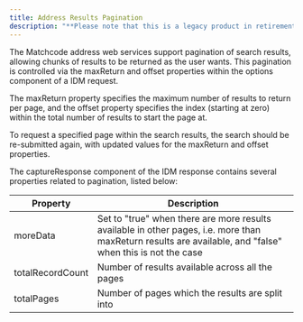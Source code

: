 ```yaml
---
title: Address Results Pagination
description: "**Please note that this is a legacy product in retirement.**"
---
```


The Matchcode address web services support pagination of search results, allowing chunks of results to be returned as the user wants. This pagination is controlled via the maxReturn and offset properties within the options component of a IDM request.

The maxReturn property specifies the maximum number of results to return per page, and the offset property specifies the index (starting at zero) within the total number of results to start the page at.

To request a specified page within the search results, the search should be re-submitted again, with updated values for the maxReturn and offset properties.

The captureResponse component of the IDM response contains several properties related to pagination, listed below:

| Property |	Description |
| --- | --- | 
| moreData	| Set to "true" when there are more results available in other pages, i.e. more than maxReturn results are available, and "false" when this is not the case |
| totalRecordCount	| Number of results available across all the pages |
| totalPages	| Number of pages which the results are split into |
